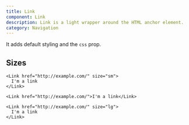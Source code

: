 ```yaml
---
title: Link
component: Link
description: Link is a light wrapper around the HTML anchor element.
category: Navigation
---
```


It adds default styling and the `css` prop.

## Sizes

```tsx preview
<Link href="http://example.com/" size="sm">
  I'm a link
</Link>
```

```tsx preview
<Link href="http://example.com/">I'm a link</Link>
```

```tsx preview
<Link href="http://example.com/" size="lg">
  I'm a link
</Link>
```
